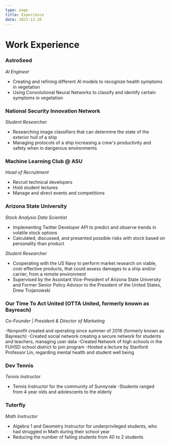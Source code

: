 ```yaml
---
type: page
title: Experience
date: 2023-12-26
---
```


# Work Experience

### AstroSeed
_AI Engineer_

- Creating and refining different AI models to recognize health symptoms in vegetation
- Using Convolutional Neural Networks to classify and identify certain symptoms in vegetation

### National Security Innovation Network
_Student Researcher_

- Researching image classifiers that can determine the state of the exterior hull of a ship
- Managing protocols of a ship increasing a crew's productivity and safety when in dangerous environments

### Machine Learning Club @ ASU
_Head of Recruitment_

- Recruit technical developers 
- Hold student lectures 
- Manage and direct events and competitions

### Arizona State University 
_Stock Analysis Data Scientist_

- Implementing Twitter Developer API to predict and observe trends in volatile stock options 
 - Calculated, discussed, and presented possible risks with stock based on personality than product

_Student Researcher_

- Cooperating with the US Navy to perform market research on viable, cost-effective products, that could assess damages to a ship and/or carrier, from a remote environment
- Supervised by the Assistant Vice-President of Arizona State University and Former Senior Policy Advisor to the President of the United States, Drew Trojanowski

### Our Time To Act United (OTTA United, formerly known as Bayreach)
_Co-Founder | President & Director of Marketing_

-Nonprofit created and operating since summer of 2018 (formerly known as Bayreach)
-Created social network creating a secure network for students and teachers, managing user data
-Created Network of high schools in the FUHSD school district to join program 
-Hosted a lecture by Stanford Professor Lin, regarding mental health and student well being

### Dev Tennis
_Tennis Instructor_

- Tennis Instructor for the community of Sunnyvale
-Students ranged from 4 year olds and adolescents to the elderly

### Tutorfly
_Math Instructor_

- Algebra 1 and Geometry Instructor for underprivileged students, who had struggled in Math during their school year
- Reducing the number of failing students from 40 to 2 students
